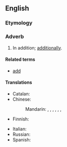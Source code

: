 ==English==

===Etymology===
{{suffix|en|added|ly}}

===Adverb===
{{en-adv|-}}

# In addition; [[additionally]].

====Related terms====
* [[add]]

====Translations====
{{trans-top|in addition}}
* Catalan: {{t|ca|a més}}
* Chinese:
*: Mandarin: {{t+|cmn|並且|sc=Hani}}, {{t+|cmn|并且|tr=bìngqiě|sc=Hani}}, {{t+|cmn|而且|tr=érqiě|sc=Hani}}, {{t+|cmn|還有|sc=Hani}}, {{t+|cmn|还有|tr=háiyǒu|sc=Hani}}, {{t+|cmn|況且|sc=Hani}}, {{t+|cmn|况且|tr=kuàngqiě|sc=Hani}}
* Finnish: {{t+|fi|lisäksi}}
{{trans-mid}}
* Italian: {{t|it|addizionalmente}}
* Russian: {{t+|ru|доба́вочно}}
* Spanish: {{t+|es|también}}
{{trans-bottom}}